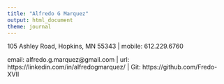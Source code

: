 ```yaml
---
title: "Alfredo G Marquez"
output: html_document
theme: journal
---
```


105 Ashley Road, Hopkins, MN 55343 | mobile: 612.229.6760 

email: alfredo.g.marquez@gmail.com | url: https://linkedin.com/in/alfredogmarquez/ | Git: https://github.com/Fredo-XVII






